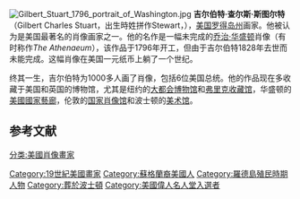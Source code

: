 {{noteTA
|1=zh:佐治;zh-hans:乔治;zh-hk:佐治;zh-sg:乔治;zh-tw:喬治;zh-cn:乔治
}}{{Infobox artist
| name          = Gilbert Stuart
| image         = Gilbert Stuart crop.jpg
| caption       = 
吉尔伯特·斯图尔特肖像（沙拉·古德里奇绘于1825年）| birth_name    = Gilbert Charles Stewart<ref>{{cite web|url=http://www.worcesterart.org/Collection/Early_American/Artists/stuart/biography/index.html|title=Gilbert Stuart (1775–1828)|publisher=Worcester Art Museum|accessdate=February 4, 2008|archive-date=2018-09-22|archive-url=https://web.archive.org/web/20180922215338/http://www.worcesterart.org/collection/Early_American/Artists/stuart/biography/index.html|dead-url=no}}</ref>
| birth_date    = {{birth date|1755|12|3}}
| birth_place   = [[羅德島殖民地|羅德島殖民地]]桑德斯鎮（Saunderstown）
| death_date    = {{Death date and age|mf=yes|1828|7|9|1755|12|3}}
| death_place   = [[馬薩諸塞州|馬薩諸塞州]][[波士頓|波士頓]]
| nationality   = 美國
| field         = 繪畫
| training      =
| movement      =
| works         =
| patrons       =
| influenced by =
| influenced    =
| awards        =
}}[[File:Gilbert_Stuart_1796_portrait_of_Washington.jpg|thumb]]
'''吉尔伯特·查尔斯·斯图尔特'''（Gilbert Charles Stuart，出生時姓拼作Stewart，{{bd|1755年|12月3日|1828年|7月9日|catIdx=S}}），[[美国|美国]][[罗得岛州|罗得岛州]]画家。他被认为是美国最著名的肖像画家之一。他的名作是一幅未完成的[[乔治·华盛顿|乔治·华盛顿]]肖像（有时称作''The Athenaeum''），该作品于1796年开工，但由于吉尔伯特1828年去世而未能完成。这幅肖像在美国一元纸币上躺了一个世纪。

终其一生，吉尔伯特为1000多人画了肖像，包括6位美国总统。他的作品现在多收藏于美国和英国的博物馆，尤其是纽约的[[大都会博物馆|大都会博物馆]]和[[弗里克收藏馆|弗里克收藏馆]]，华盛顿的[[美國國家藝廊|美國國家藝廊]]，伦敦的[[国家肖像馆|国家肖像馆]]和波士顿的[[波士顿美术馆|美术馆]]。

==参考文献==
{{reflist}}
{{美国伟人名人堂}}
{{Authority control}}
{{艺术家小作品}}

{{DEFAULTSORT:Stuart, Gilbert}}
[[分类:美國肖像畫家|分类:美國肖像畫家]]
[[Category:19世紀美國畫家|Category:19世紀美國畫家]]
[[Category:蘇格蘭裔美國人|Category:蘇格蘭裔美國人]]
[[Category:羅德島殖民時期人物|Category:羅德島殖民時期人物]]
[[Category:葬於波士頓|Category:葬於波士頓]]
[[Category:美國偉人名人堂入選者|Category:美國偉人名人堂入選者]]